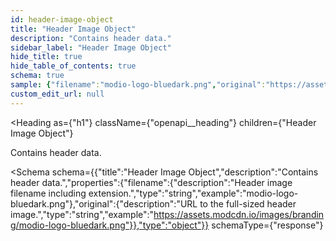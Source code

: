 ```yaml
---
id: header-image-object
title: "Header Image Object"
description: "Contains header data."
sidebar_label: "Header Image Object"
hide_title: true
hide_table_of_contents: true
schema: true
sample: {"filename":"modio-logo-bluedark.png","original":"https://assets.modcdn.io/images/branding/modio-logo-bluedark.png"}
custom_edit_url: null
---
```



<Heading
  as={"h1"}
  className={"openapi__heading"}
  children={"Header Image Object"}
>
</Heading>



Contains header data.

<Schema
  schema={{"title":"Header Image Object","description":"Contains header data.","properties":{"filename":{"description":"Header image filename including extension.","type":"string","example":"modio-logo-bluedark.png"},"original":{"description":"URL to the full-sized header image.","type":"string","example":"https://assets.modcdn.io/images/branding/modio-logo-bluedark.png"}},"type":"object"}}
  schemaType={"response"}
>
  
</Schema>
            